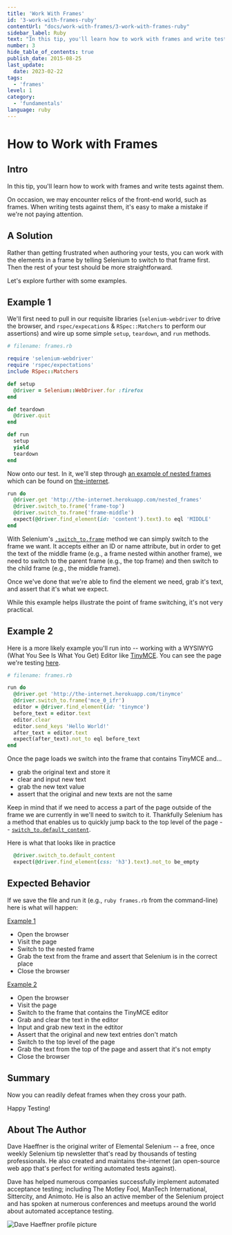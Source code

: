 ```yaml
---
title: 'Work With Frames'
id: '3-work-with-frames-ruby'
contentUrl: "docs/work-with-frames/3-work-with-frames-ruby"
sidebar_label: Ruby
text: "In this tip, you'll learn how to work with frames and write tests against them. On occasion, we may encounter relics of the front-end world, such as frames."
number: 3
hide_table_of_contents: true
publish_date: 2015-08-25
last_update:
  date: 2023-02-22
tags:
  - 'frames'
level: 1
category:
  - 'fundamentals'
language: ruby
---
```


# How to Work with Frames

## Intro

In this tip, you'll learn how to work with frames and write tests against them.

On occasion, we may encounter relics of the front-end world, such as frames. When writing tests against them, it's easy to make a mistake if we're not paying attention.

## A Solution

Rather than getting frustrated when authoring your tests, you can work with the elements in a frame by telling Selenium to switch to that frame first. Then the rest of your test should be more straightforward.

Let's explore further with some examples.

## Example 1

We'll first need to pull in our requisite libraries (`selenium-webdriver` to drive the browser, and `rspec/expecations` & `RSpec::Matchers` to perform our assertions) and wire up some simple `setup`, `teardown`, and `run` methods.

```ruby
# filename: frames.rb

require 'selenium-webdriver'
require 'rspec/expectations'
include RSpec::Matchers

def setup
  @driver = Selenium::WebDriver.for :firefox
end

def teardown
  @driver.quit
end

def run
  setup
  yield
  teardown
end
```

Now onto our test. In it, we'll step through [an example of nested frames](http://the-internet.herokuapp.com/nested_frames) which can be found on [the-internet](https://github.com/tourdedave/the-internet).

```ruby
run do
  @driver.get 'http://the-internet.herokuapp.com/nested_frames'
  @driver.switch_to.frame('frame-top')
  @driver.switch_to.frame('frame-middle')
  expect(@driver.find_element(id: 'content').text).to eql 'MIDDLE'
end
```

With Selenium's [`.switch_to.frame`](https://seleniumhq.github.io/selenium/docs/api/rb/Selenium/WebDriver/TargetLocator.html#frame-instance_method) method we can simply switch to the frame we want. It accepts either an ID or name attribute, but in order to get the text of the middle frame (e.g., a frame nested within another frame), we need to switch to the parent frame (e.g., the top frame) and then switch to the child frame (e.g., the middle frame).

Once we've done that we're able to find the element we need, grab it's text, and assert that it's what we expect.

While this example helps illustrate the point of frame switching, it's not very practical.

## Example 2

Here is a more likely example you'll run into -- working with a WYSIWYG (What You See Is What You Get) Editor like [TinyMCE](http://www.tinymce.com/). You can see the page we're testing [here](http://the-internet.herokuapp.com/tinymce).

```ruby
# filename: frames.rb

run do
  @driver.get 'http://the-internet.herokuapp.com/tinymce'
  @driver.switch_to.frame('mce_0_ifr')
  editor = @driver.find_element(id: 'tinymce')
  before_text = editor.text
  editor.clear
  editor.send_keys 'Hello World!'
  after_text = editor.text
  expect(after_text).not_to eql before_text
end
```

Once the page loads we switch into the frame that contains TinyMCE and...

+ grab the original text and store it
+ clear and input new text
+ grab the new text value
+ assert that the original and new texts are not the same

Keep in mind that if we need to access a part of the page outside of the frame we are currently in we'll need to switch to it. Thankfully Selenium has a method that enables us to quickly jump back to the top level of the page -- [`switch_to.default_content`](https://seleniumhq.github.io/selenium/docs/api/rb/Selenium/WebDriver/TargetLocator.html#default_content-instance_method).

Here is what that looks like in practice

```ruby
  @driver.switch_to.default_content
  expect(@driver.find_element(css: 'h3').text).not_to be_empty
```

## Expected Behavior

If we save the file and run it (e.g., `ruby frames.rb` from the command-line) here is what will happen:

<u>Example 1</u>

+ Open the browser
+ Visit the page
+ Switch to the nested frame
+ Grab the text from the frame and assert that Selenium is in the correct place
+ Close the browser

<u>Example 2</u>

+ Open the browser
+ Visit the page
+ Switch to the frame that contains the TinyMCE editor
+ Grab and clear the text in the editor
+ Input and grab new text in the edtitor
+ Assert that the original and new text entries don't match
+ Switch to the top level of the page
+ Grab the text from the top of the page and assert that it's not empty
+ Close the browser

## Summary

Now you can readily defeat frames when they cross your path.

Happy Testing!

## About The Author

Dave Haeffner is the original writer of Elemental Selenium -- a free, once weekly Selenium tip newsletter that's read by thousands of testing professionals. He also created and maintains the-internet (an open-source web app that's perfect for writing automated tests against).

Dave has helped numerous companies successfully implement automated acceptance testing; including The Motley Fool, ManTech International, Sittercity, and Animoto. He is also an active member of the Selenium project and has spoken at numerous conferences and meetups around the world about automated acceptance testing.

![Dave Haeffner profile picture](/img/authors/dave-haeffner.jpeg#author-img 'a title')
